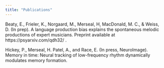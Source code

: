 ```yaml
---
title: "Publications"
---
```


Beaty, E., Frieler, K., Norgaard, M., Merseal, H, MacDonald, M. C., & Weiss, D. (In prep). A language production bias explains the spontaneous melodic productions of expert musicians. Preprint available at https://psyarxiv.com/qdh32/ .

Hickey, P., Merseal, H. Patel, A., and Race, E. (In press, NeuroImage). Memory in time: Neural tracking of low-frequency rhythm dynamically modulates memory formation.